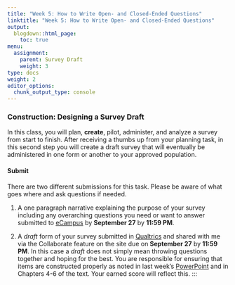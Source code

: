 ```yaml
---
title: "Week 5: How to Write Open- and Closed-Ended Questions"
linktitle: "Week 5: How to Write Open- and Closed-Ended Questions"
output:
  blogdown::html_page:
    toc: true
menu:
  assignment:
    parent: Survey Draft
    weight: 3
type: docs
weight: 2
editor_options: 
  chunk_output_type: console
---
```


### Construction: Designing a Survey Draft
In this class, you will plan, **create**, pilot, administer, and analyze a survey from start to finish. After receiving a thumbs up from your planning task, in this second step you will create a draft survey that will eventually be administered in one form or another to your approved population.

#### Submit
There are two different submissions for this task. Please be aware of what goes where and ask questions if needed.

1. A one paragraph narrative explaining the purpose of your survey including any overarching questions you need or want to answer submitted to [eCampus](https://ecampus.wvu.edu/){target="_blank"} by **September 27** by **11:59 PM**.

2. A *draft* form of your survey submitted in [Qualtrics](https://wvu.qualtrics.com/){target="_blank"} and shared with me via the Collaborate feature on the site due on **September 27** by **11:59 PM**. In this case a *draft* does not simply mean throwing questions together and hoping for the best. You are responsible for ensuring that items are constructed properly as noted in last week's [PowerPoint](/lesson/04-lesson/#survey-design-1) and in Chapters 4-6 of the text. Your earned score will reflect this.
:::
